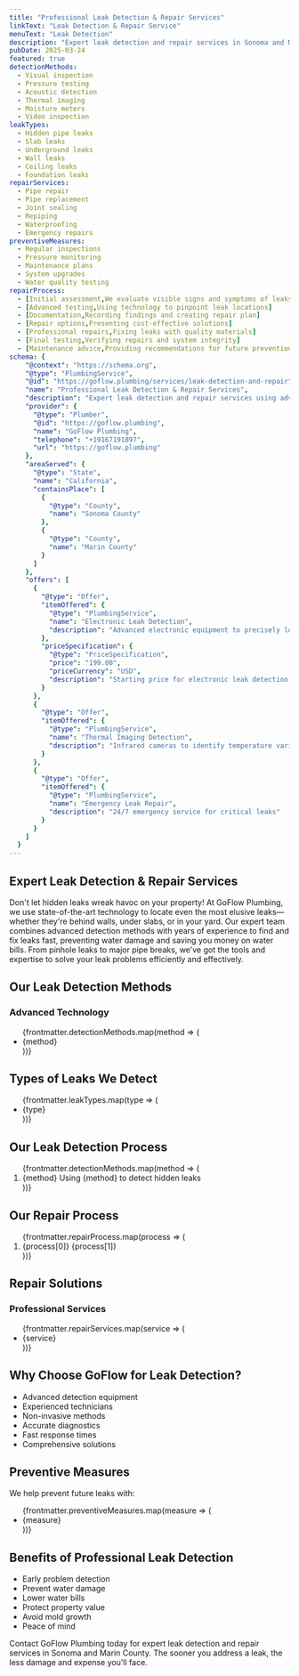 ```yaml
---
title: "Professional Leak Detection & Repair Services"
linkText: "Leak Detection & Repair Service"
menuText: "Leak Detection"
description: "Expert leak detection and repair services in Sonoma and Marin County. We use advanced technology to find hidden leaks and fix them fast."
pubDate: 2025-03-24
featured: true
detectionMethods:
  - Visual inspection
  - Pressure testing
  - Acoustic detection
  - Thermal imaging
  - Moisture meters
  - Video inspection
leakTypes:
  - Hidden pipe leaks
  - Slab leaks
  - Underground leaks
  - Wall leaks
  - Ceiling leaks
  - Foundation leaks
repairServices:
  - Pipe repair
  - Pipe replacement
  - Joint sealing
  - Repiping
  - Waterproofing
  - Emergency repairs
preventiveMeasures:
  - Regular inspections
  - Pressure monitoring
  - Maintenance plans
  - System upgrades
  - Water quality testing
repairProcess:
  - [Initial assessment,We evaluate visible signs and symptoms of leaks]
  - [Advanced testing,Using technology to pinpoint leak locations]
  - [Documentation,Recording findings and creating repair plan]
  - [Repair options,Presenting cost-effective solutions]
  - [Professional repairs,Fixing leaks with quality materials]
  - [Final testing,Verifying repairs and system integrity]
  - [Maintenance advice,Providing recommendations for future prevention]
schema: {
    "@context": "https://schema.org",
    "@type": "PlumbingService",
    "@id": "https://goflow.plumbing/services/leak-detection-and-repair",
    "name": "Professional Leak Detection & Repair Services",
    "description": "Expert leak detection and repair services using advanced technology including thermal imaging, acoustic detection, and pressure testing. We find and fix hidden leaks fast to prevent water damage.",
    "provider": {
      "@type": "Plumber",
      "@id": "https://goflow.plumbing",
      "name": "GoFlow Plumbing",
      "telephone": "+19167191897",
      "url": "https://goflow.plumbing"
    },
    "areaServed": {
      "@type": "State",
      "name": "California",
      "containsPlace": [
        {
          "@type": "County",
          "name": "Sonoma County"
        },
        {
          "@type": "County",
          "name": "Marin County"
        }
      ]
    },
    "offers": [
      {
        "@type": "Offer",
        "itemOffered": {
          "@type": "PlumbingService",
          "name": "Electronic Leak Detection",
          "description": "Advanced electronic equipment to precisely locate hidden leaks"
        },
        "priceSpecification": {
          "@type": "PriceSpecification",
          "price": "199.00",
          "priceCurrency": "USD",
          "description": "Starting price for electronic leak detection service"
        }
      },
      {
        "@type": "Offer",
        "itemOffered": {
          "@type": "PlumbingService",
          "name": "Thermal Imaging Detection",
          "description": "Infrared cameras to identify temperature variations indicating leaks"
        }
      },
      {
        "@type": "Offer",
        "itemOffered": {
          "@type": "PlumbingService",
          "name": "Emergency Leak Repair",
          "description": "24/7 emergency service for critical leaks"
        }
      }
    ]
  }
---
```


<article itemScope itemType="https://schema.org/Service">
<h1 itemProp="name">Expert Leak Detection & Repair Services</h1>

<div itemProp="description">
  <p>
    Don't let hidden leaks wreak havoc on your property! At GoFlow Plumbing, we use state-of-the-art technology to locate even the most elusive leaks—whether they're behind walls, under slabs, or in your yard. Our expert team combines advanced detection methods with years of experience to find and fix leaks fast, preventing water damage and saving you money on water bills. From pinhole leaks to major pipe breaks, we've got the tools and expertise to solve your leak problems efficiently and effectively.
  </p>
</div>

<section itemScope itemType="https://schema.org/OfferCatalog">
  <h2>Our Leak Detection Methods</h2>

  <div>
    <h3>Advanced Technology</h3>
    <ul itemProp="itemListElement">
      {frontmatter.detectionMethods.map(method => (
        <li itemScope itemType="https://schema.org/Offer">
          <span itemProp="itemOffered" itemScope itemType="https://schema.org/Service">
            <span itemProp="name">{method}</span>
          </span>
        </li>
      ))}
    </ul>
  </div>
</section>

<section itemScope itemType="https://schema.org/Service">
  <h2>Types of Leaks We Detect</h2>

  <div itemProp="serviceOutput">
    <ul>
      {frontmatter.leakTypes.map(type => (
        <li>{type}</li>
      ))}
    </ul>
  </div>
</section>

<section itemScope itemType="https://schema.org/HowTo">
  <h2>Our Leak Detection Process</h2>

  <ol>
    {frontmatter.detectionMethods.map(method => (
      <li itemScope itemType="https://schema.org/HowToStep">
        <span itemProp="name">{method}</span>
        <span itemProp="text">Using {method} to detect hidden leaks</span>
      </li>
    ))}
  </ol>
</section>

<section itemScope itemType="https://schema.org/HowTo">
  <h2>Our Repair Process</h2>

  <ol>
    {frontmatter.repairProcess.map(process => (
      <li itemScope itemType="https://schema.org/HowToStep">
        <span itemProp="name">{process[0]}</span>
        <span itemProp="text">{process[1]}</span>
      </li>
    ))}
  </ol>
</section>

<section itemScope itemType="https://schema.org/OfferCatalog">
  <h2>Repair Solutions</h2>

  <div>
    <h3>Professional Services</h3>
    <ul itemProp="itemListElement">
      {frontmatter.repairServices.map(service => (
        <li itemScope itemType="https://schema.org/Offer">
          <span itemProp="itemOffered" itemScope itemType="https://schema.org/Service">
            <span itemProp="name">{service}</span>
          </span>
        </li>
      ))}
    </ul>
  </div>
</section>

<section itemScope itemType="https://schema.org/LocalBusiness">
  <h2>Why Choose GoFlow for Leak Detection?</h2>

  <ul itemProp="hasOfferCatalog" itemScope itemType="https://schema.org/OfferCatalog">
    <li itemProp="itemListElement" itemScope itemType="https://schema.org/Offer">
      <span itemProp="itemOffered" itemScope itemType="https://schema.org/Service">
        <span itemProp="name">Advanced detection equipment</span>
      </span>
    </li>
    <li itemProp="itemListElement" itemScope itemType="https://schema.org/Offer">
      <span itemProp="itemOffered" itemScope itemType="https://schema.org/Service">
        <span itemProp="name">Experienced technicians</span>
      </span>
    </li>
    <li itemProp="itemListElement" itemScope itemType="https://schema.org/Offer">
      <span itemProp="itemOffered" itemScope itemType="https://schema.org/Service">
        <span itemProp="name">Non-invasive methods</span>
      </span>
    </li>
    <li itemProp="itemListElement" itemScope itemType="https://schema.org/Offer">
      <span itemProp="itemOffered" itemScope itemType="https://schema.org/Service">
        <span itemProp="name">Accurate diagnostics</span>
      </span>
    </li>
    <li itemProp="itemListElement" itemScope itemType="https://schema.org/Offer">
      <span itemProp="itemOffered" itemScope itemType="https://schema.org/Service">
        <span itemProp="name">Fast response times</span>
      </span>
    </li>
    <li itemProp="itemListElement" itemScope itemType="https://schema.org/Offer">
      <span itemProp="itemOffered" itemScope itemType="https://schema.org/Service">
        <span itemProp="name">Comprehensive solutions</span>
      </span>
    </li>
  </ul>
</section>

<section itemScope itemType="https://schema.org/Service">
  <h2>Preventive Measures</h2>

  <div itemProp="serviceOutput">
    <p>We help prevent future leaks with:</p>
    <ul>
      {frontmatter.preventiveMeasures.map(measure => (
        <li>{measure}</li>
      ))}
    </ul>
  </div>
</section>

<section itemScope itemType="https://schema.org/Service">
  <h2>Benefits of Professional Leak Detection</h2>

  <div itemProp="serviceOutput">
    <ul>
      <li>Early problem detection</li>
      <li>Prevent water damage</li>
      <li>Lower water bills</li>
      <li>Protect property value</li>
      <li>Avoid mold growth</li>
      <li>Peace of mind</li>
    </ul>
  </div>
</section>

<section itemScope itemType="https://schema.org/ContactPoint">
  <p>
    Contact GoFlow Plumbing today for expert leak detection and repair services in Sonoma and Marin County. The sooner you address a leak, the less damage and expense you'll face.
  </p>
</section>
</article>
